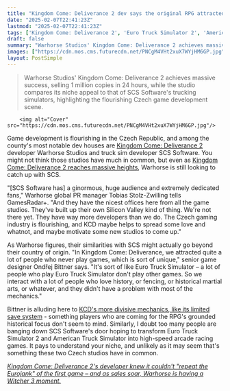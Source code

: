 ```yaml
---
title: "Kingdom Come: Deliverance 2 dev says the original RPG attracted an audience 'sort of like Euro Truck Simulator,' with 'quite a lot of people who never play games'"
date: "2025-02-07T22:41:23Z"
lastmod: "2025-02-07T22:41:23Z"
tags: ['Kingdom Come: Deliverance 2', 'Euro Truck Simulator 2', 'American Truck Simulator', 'RPG', 'Simulation', 'PC', 'Czech Republic', 'Warhorse Studios', 'SCS Software']
draft: false
summary: "Warhorse Studios' Kingdom Come: Deliverance 2 achieves massive success,  selling 1 million copies in 24 hours, while the studio compares its niche appeal to that of SCS Software's trucking simulators, highlighting the flourishing Czech game development scene."
images: ["https://cdn.mos.cms.futurecdn.net/PNCgM4VHt2xuX7WYjHM6GP.jpg"]
layout: PostSimple
---
```

> Warhorse Studios' Kingdom Come: Deliverance 2 achieves massive success,  selling 1 million copies in 24 hours, while the studio compares its niche appeal to that of SCS Software's trucking simulators, highlighting the flourishing Czech game development scene.


        <img alt="Cover" src="https://cdn.mos.cms.futurecdn.net/PNCgM4VHt2xuX7WYjHM6GP.jpg"/>
        
Game development is flourishing in the Czech Republic, and among the county's most notable dev houses are [Kingdom Come: Deliverance 2](https://www.gamesradar.com/games/rpg/kingdom-come-deliverance-2-review-even-if-some-friction-can-lead-to-frustration-its-realization-of-medieval-life-remains-utterly-absorbing/) developer Warhorse Studios and truck sim developer SCS Software. You might not think those studios have much in common, but even as [Kingdom Come: Deliverance 2 reaches massive heights](https://www.gamesradar.com/games/rpg/kingdom-come-deliverance-2-sells-1-million-copies-in-its-first-24-hours-and-metacritic-clocks-it-as-the-highest-rated-game-of-2025-so-far/), Warhorse is still looking to catch up with SCS.

"[SCS Software has] a ginormous, huge audience and extremely dedicated fans," Warhorse global PR manager Tobias Stolz-Zwilling tells GamesRadar+. "And they have the nicest offices here from all the game studios. They've built up their own Silicon Valley kind of thing. We're not there yet. They have way more developers than we do. The Czech gaming industry is flourishing, and KCD maybe helps to spread some love and whatnot, and maybe motivate some new studios to come up."

As Warhorse figures, their similarities with SCS might actually go beyond their country of origin. "In Kingdom Come: Deliverance, we attracted quite a lot of people who never play games, which is sort of unique," senior game designer Ondřej Bittner says. "It's sort of like Euro Truck Simulator – a lot of people who play Euro Truck Simulator don't play other games. So we interact with a lot of people who love history, or fencing, or historical martial arts, or whatever, and they didn't have a problem with most of the mechanics."

Bittner is alluding here to [KCD's more divisive mechanics, like its limited save system](https://www.gamesradar.com/games/action-rpg/kingdom-come-deliverance-2-devs-insist-its-limited-save-feature-will-forever-stay-but-thats-not-stopped-players-from-modding-it-out-hours-after-launch/) - something players who are coming for the RPG's grounded historical focus don't seem to mind. Similarly, I doubt too many people are banging down SCS Software's door hoping to transform Euro Truck Simulator 2 and American Truck Simulator into high-speed arcade racing games. It pays to understand your niche, and unlikely as it may seem that's something these two Czech studios have in common.

[<em>Kingdom Come: Deliverance 2's developer knew it couldn't "repeat the Eurojank" of the first game – and as sales soar, Warhorse is having a Witcher 3 moment.</em>](https://www.gamesradar.com/games/rpg/we-cant-really-repeat-the-eurojank-situation-how-kingdom-come-deliverance-2-found-its-witcher-3-moment/)
        